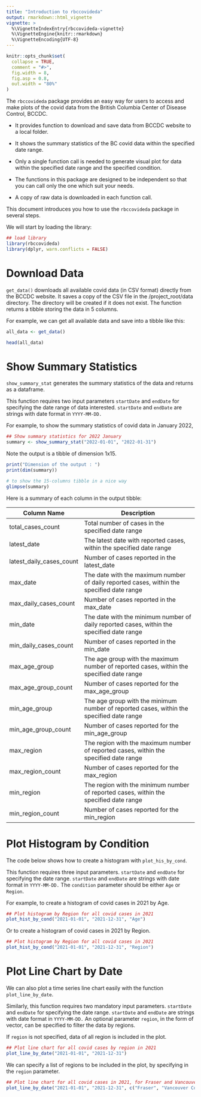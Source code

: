 ```yaml
---
title: "Introduction to rbccovideda"
output: rmarkdown::html_vignette
vignette: >
  %\VignetteIndexEntry{rbccovideda-vignette}
  %\VignetteEngine{knitr::rmarkdown}
  %\VignetteEncoding{UTF-8}
---
```


```r
knitr::opts_chunk$set(
  collapse = TRUE,
  comment = "#>",
  fig.width = 8,
  fig.asp = 0.8,
  out.width = "80%"
)

```

The `rbccovideda` package provides an easy way for users to access and make plots of the covid data from the British Columbia Center of Disease Control, BCCDC.

-   It provides function to download and save data from BCCDC website to a local folder.

-   It shows the summary statistics of the BC covid data within the specified date range.

-   Only a single function call is needed to generate visual plot for data within the specified date range and the specified condition.

-   The functions in this package are designed to be independent so that you can call only the one which suit your needs.

-   A copy of raw data is downloaded in each function call.

This document introduces you how to use the `rbccovideda` package in several steps.

We will start by loading the library:

```r
## load library
library(rbccovideda)
library(dplyr, warn.conflicts = FALSE)

```

# Download Data

`get_data()` downloads all available covid data (in CSV format) directly from the BCCDC website. It saves a copy of the CSV file in the /project_root/data directory. The directory will be created if it does not exist. The function returns a tibble storing the data in 5 columns.

For example, we can get all available data and save into a tibble like this:

```r
all_data <- get_data()
```

```r
head(all_data)
```

# Show Summary Statistics

`show_summary_stat` generates the summary statistics of the data and returns as a dataframe.

This function requires two input parameters `startDate` and `endDate` for specifying the date range of data interested. `startDate` and `endDate` are strings with date format in `YYYY-MM-DD.`

For example, to show the summary statistics of covid data in January 2022,

```r
## Show summary statistics for 2022 January
summary <- show_summary_stat("2022-01-01", "2022-01-31")


```

Note the output is a tibble of dimension 1x15.

```r
print("Dimension of the output : ")
print(dim(summary))

# to show the 15-columns tibble in a nice way
glimpse(summary)
```

Here is a summary of each column in the output tibble:

| Column Name              | Description                                                                               |
|--------------------------|-------------------------------------------------------------------------------------------|
| total_cases_count        | Total number of cases in the specified date range                                         |
| latest_date              | The latest date with reported cases, within the specified date range                      |
| latest_daily_cases_count | Number of cases reported in the latest_date                                               |
| max_date                 | The date with the maximum number of daily reported cases, within the specified date range |
| max_daily_cases_count    | Number of cases reported in the max_date                                                  |
| min_date                 | The date with the minimum number of daily reported cases, within the specified date range |
| min_daily_cases_count    | Number of cases reported in the min_date                                                  |
| max_age_group            | The age group with the maximum number of reported cases, within the specified date range  |
| max_age_group_count      | Number of cases reported for the max_age_group                                            |
| min_age_group            | The age group with the minimum number of reported cases, within the specified date range  |
| min_age_group_count      | Number of cases reported for the min_age_group                                            |
| max_region               | The region with the maximum number of reported cases, within the specified date range     |
| max_region_count         | Number of cases reported for the max_region                                               |
| min_region               | The region with the minimum number of reported cases, within the specified date range     |
| min_region_count         | Number of cases reported for the min_region                                               |

# Plot Histogram by Condition

The code below shows how to create a histogram with `plot_his_by_cond`.

This function requires three input parameters. `startDate` and `endDate` for specifying the date range. `startDate` and `endDate` are strings with date format in `YYYY-MM-DD.` The `condition` parameter should be either `Age` or `Region`.

For example, to create a histogram of covid cases in 2021 by Age.

```r
## Plot histogram by Region for all covid cases in 2021
plot_hist_by_cond("2021-01-01", "2021-12-31", "Age")
```

Or to create a histogram of covid cases in 2021 by Region.

```r
## Plot histogram by Region for all covid cases in 2021
plot_hist_by_cond("2021-01-01", "2021-12-31", "Region")
```

# Plot Line Chart by Date

We can also plot a time series line chart easily with the function `plot_line_by_date`.

Similarly, this function requires two mandatory input parameters. `startDate` and `endDate` for specifying the date range. `startDate` and `endDate` are strings with date format in `YYYY-MM-DD.` An optional parameter `region`, in the form of vector, can be specified to filter the data by regions.

If `region` is not specified, data of all region is included in the plot.

```r
## Plot line chart for all covid cases by region in 2021
plot_line_by_date("2021-01-01", "2021-12-31")
```

We can specify a list of regions to be included in the plot, by specifying in the `region` parameter.

```r
## Plot line chart for all covid cases in 2021, for Fraser and Vancouver Coastal only
plot_line_by_date("2021-01-01", "2021-12-31", c("Fraser", "Vancouver Coastal"))
```
